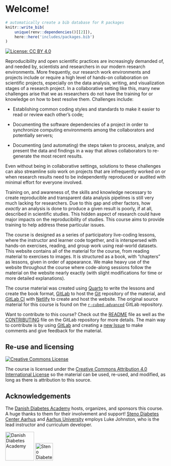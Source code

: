 # Welcome! {.unnumbered}

```r
# automatically create a bib database for R packages
knitr::write_bib(
    unique(renv::dependencies()[[2]]),
    here::here('includes/packages.bib')
)
```

[![License: CC BY
4.0](https://img.shields.io/badge/License-CC%20BY%204.0-lightgrey.svg)](https://creativecommons.org/licenses/by/4.0/)

Reproducibility and open scientific practices are increasingly demanded
of, and needed by, scientists and researchers in our modern research
environments. More frequently, our research work environments and
projects include or require a high level of hands-on collaboration on
scientific projects, especially on the data analysis, writing, and
visualization stages of a research project. In a collaborative setting
like this, many new challenges arise that we as researchers do not have
the training for or knowledge on how to best resolve them. Challenges
include:

-   Establishing common coding styles and standards to make it easier to
    read or review each other's code;

-   Documenting the software dependencies of a project in order to
    synchronize computing environments among the collaborators and
    potentially servers;

-   Documenting (and automating) the steps taken to process, analyze,
    and present the data and findings in a way that allows collaborators
    to re-generate the most recent results.

Even without being in collaborative settings, solutions to these
challenges can also streamline solo work on projects that are
infrequently worked on or when research results need to be independently
reproduced or audited with minimal effort for everyone involved.

Training on, and awareness of, the skills and knowledge necessary to
create reproducible and transparent data analysis pipelines is still
very much lacking for researchers. Due to this gap and other factors,
how *exactly* an analysis is done to produce a given result is poorly,
if at all, described in scientific studies. This hidden aspect of
research could have major impacts on the reproducibility of studies.
This course aims to provide training to help address these particular
issues.

The course is designed as a series of participatory live-coding lessons,
where the instructor and learner code together, and is interspersed with
hands-on exercises, reading, and group work using real-world datasets.
This website contains all of the material for the course, from reading
material to exercises to images. It is structured as a book, with
"chapters" as lessons, given in order of appearance. We make heavy use
of the website throughout the course where code-along sessions follow
the material on the website nearly exactly (with slight modifications
for time or more detailed explanations).

The course material was created using [Quarto](https://quarto.org/) to
write the lessons and create the book format,
[GitLab](https://gitlab.com/) to host the [Git](https://git-scm.com/)
repository of the material, and [GitLab
CI](https://docs.gitlab.com/ee/ci/) with
[Netlify](https://www.netlify.com/) to create and host the website. The
original source material for this course is found on the
[`r-cubed-advanced`](https://gitlab.com/rostools/r-cubed-advanced)
GitLab repository.

Want to contribute to this course? Check out the
[README](https://gitlab.com/rostools/r-cubed-advanced/-/blob/main/README.md)
file as well as the
[CONTRIBUTING](https://gitlab.com/rostools/r-cubed-advanced/-/blob/main/CONTRIBUTING.md)
file on the GitLab repository for more details. The main way to
contribute is by using [GitLab](https://gitlab.com/) and creating a [new
Issue](https://gitlab.com/rostools/r-cubed-advanced/-/issues/new) to
make comments and give feedback for the material.

## Re-use and licensing {#licensing}

<a rel="license" href="http://creativecommons.org/licenses/by/4.0/"><img src="https://i.creativecommons.org/l/by/4.0/80x15.png" alt="Creative Commons License" style="border-width:0"/></a>

The course is licensed under the [Creative Commons Attribution 4.0
International License](https://creativecommons.org/licenses/by/4.0/) so
the material can be used, re-used, and modified, as long as there is
attribution to this source.

## Acknowledgements

The [Danish Diabetes Academy](https://www.danishdiabetesacademy.dk/)
hosts, organizes, and sponsors this course. A huge thanks to them for
their involvement and support! [Steno Diabetes Center
Aarhus](https://www.stenoaarhus.dk/) and [Aarhus
University](https://au.dk) employs Luke Johnston, who is the lead
instructor and curriculum developer.

![Danish Diabetes Academy](images/logo-dda.png){width="90px"} ![Steno
Diabetes Center Aarhus](images/logo-sdca.png){width="55px"}
